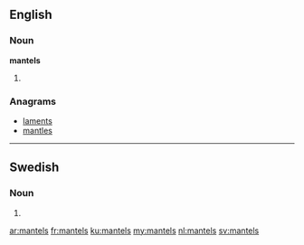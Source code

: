 ==English==

===Noun===
'''mantels'''

# {{plural of|[[mantel]]}}

===Anagrams===
* [[laments#English|laments]]
* [[mantles#English|mantles]]

----

==Swedish==

===Noun===
{{head|sv|noun form}}

# {{sv-noun-form-indef-gen|mantel}}

[[ar:mantels]]
[[fr:mantels]]
[[ku:mantels]]
[[my:mantels]]
[[nl:mantels]]
[[sv:mantels]]